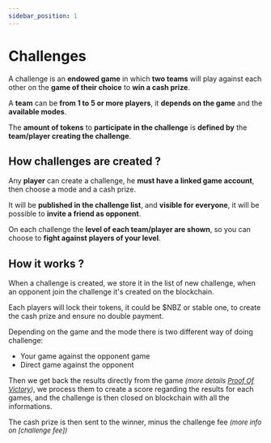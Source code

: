 ```yaml
---
sidebar_position: 1
---
```


# Challenges

A challenge is an **endowed game** in which **two teams** will play against each other on the **game of their choice** to **win a cash prize**.

A **team** can be **from 1 to 5 or more players**, it **depends on the game** and the **available modes**.

The **amount of tokens** to **participate in the challenge** is **defined by** the **team/player creating the challenge**.

## How challenges are created ?

Any **player** can create a challenge, he **must have a linked game account**, then choose a mode and a cash prize.

It will be **published in the challenge list**, and **visible for everyone**, it will be possible to **invite a friend as opponent**.

On each challenge the **level of each team/player are shown**, so you can choose to **fight against players of your level**.

## How it works ?

When a challenge is created, we store it in the list of new challenge, when an opponent join the challenge it's created on the blockchain.

Each players will lock their tokens, it could be $NBZ or stable one, to create the cash prize and ensure no double payment.

Depending on the game and the mode there is two different way of doing challenge:

- Your game against the opponent game
- Direct game against the opponent

Then we get back the results directly from the game _*<font size="2">(more details [Proof Of Victory](../proof-of-victory))</font>*_, we process them to create a score regarding the results for each games, and the challenge is then closed on blockchain with all the informations.

The cash prize is then sent to the winner, minus the challenge fee _*<font size="2">(more info on [challenge fee])</font>*_
